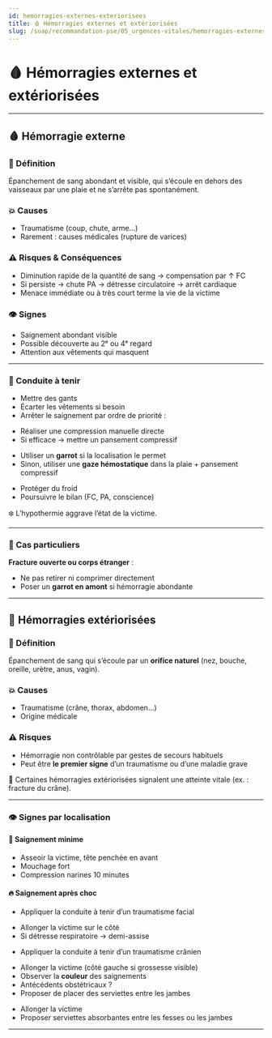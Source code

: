 ---
id: hemorragies-externes-exteriorisees
title: 🩸 Hémorragies externes et extériorisées
slug: /suap/recommandation-pse/05_urgences-vitales/hemorragies-externes-exteriorisees
---


# 🩸 Hémorragies externes et extériorisées

---

## 🩸 Hémorragie externe

### 🧠 Définition

Épanchement de sang abondant et visible, qui s’écoule en dehors des vaisseaux par une plaie et ne s’arrête pas spontanément.

### 💥 Causes

- Traumatisme (coup, chute, arme…)
- Rarement : causes médicales (rupture de varices)

### ⚠️ Risques & Conséquences

- Diminution rapide de la quantité de sang → compensation par ↑ FC
- Si persiste → chute PA → détresse circulatoire → arrêt cardiaque
- Menace immédiate ou à très court terme la vie de la victime

### 👁️ Signes

- Saignement abondant visible
- Possible découverte au 2ᵉ ou 4ᵉ regard
- Attention aux vêtements qui masquent

---

### 🧯 Conduite à tenir

- Mettre des gants
- Écarter les vêtements si besoin
- Arrêter le saignement par ordre de priorité :

<Tabs>
  <TabItem value="compression" label="✋ Compression manuelle">

  - Réaliser une compression manuelle directe
  - Si efficace → mettre un pansement compressif

  </TabItem>

  <TabItem value="inefficace" label="🚨 Inefficace ou impossible">

  - Utiliser un **garrot** si la localisation le permet
  - Sinon, utiliser une **gaze hémostatique** dans la plaie + pansement compressif

  </TabItem>
</Tabs>

- Protéger du froid
- Poursuivre le bilan (FC, PA, conscience)

<Admonition type="warning">
❄️ L’hypothermie aggrave l’état de la victime.
</Admonition>

---

### 🦴 Cas particuliers

**Fracture ouverte ou corps étranger** :

- Ne pas retirer ni comprimer directement
- Poser un **garrot en amont** si hémorragie abondante

---

## 🫢 Hémorragies extériorisées

### 🧠 Définition

Épanchement de sang qui s’écoule par un **orifice naturel** (nez, bouche, oreille, urètre, anus, vagin).

### 💥 Causes

- Traumatisme (crâne, thorax, abdomen…)
- Origine médicale

### ⚠️ Risques

- Hémorragie non contrôlable par gestes de secours habituels
- Peut être **le premier signe** d’un traumatisme ou d’une maladie grave

<Admonition type="warning">
🧠 Certaines hémorragies extériorisées signalent une atteinte vitale (ex. : fracture du crâne).
</Admonition>

---

### 👁️ Signes par localisation

<Tabs>
  <TabItem value="nez" label="👃 Nez">

  #### 🤕 Saignement minime

  - Asseoir la victime, tête penchée en avant
  - Mouchage fort
  - Compression narines 10 minutes

  #### 🔥 Saignement après choc

  - Appliquer la conduite à tenir d’un traumatisme facial

  </TabItem>

  <TabItem value="bouche" label="👄 Bouche">

  - Allonger la victime sur le côté
  - Si détresse respiratoire → demi-assise

  </TabItem>

  <TabItem value="oreille" label="👂 Oreille">

  - Appliquer la conduite à tenir d’un traumatisme crânien

  </TabItem>

  <TabItem value="vagin" label="👩 Vagin">

  - Allonger la victime (côté gauche si grossesse visible)
  - Observer la **couleur** des saignements
  - Antécédents obstétricaux ?
  - Proposer de placer des serviettes entre les jambes

  </TabItem>

  <TabItem value="anus" label="🍑 Anus / urètre">

  - Allonger la victime
  - Proposer serviettes absorbantes entre les fesses ou les jambes

  </TabItem>
</Tabs>

---
